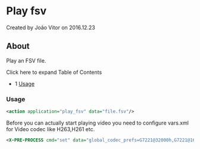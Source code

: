 
# Play fsv 

 Created by  João Vitor on 2016.12.23

## About

Play an FSV file.

Click here to expand Table of Contents

* 1 [Usage](#usage)

### Usage

```xml
<action application="play_fsv" data="file.fsv"/>
```

  
Before you can actually start playing video you need to configure vars.xml for Video codec like H263,H261 etc.

```xml
<X-PRE-PROCESS cmd="set" data="global_codec_prefs=G7221@32000h,G7221@16000h,G722,PCMU,PCMA,GSM,H261,H263,H263-1998"/>
```


